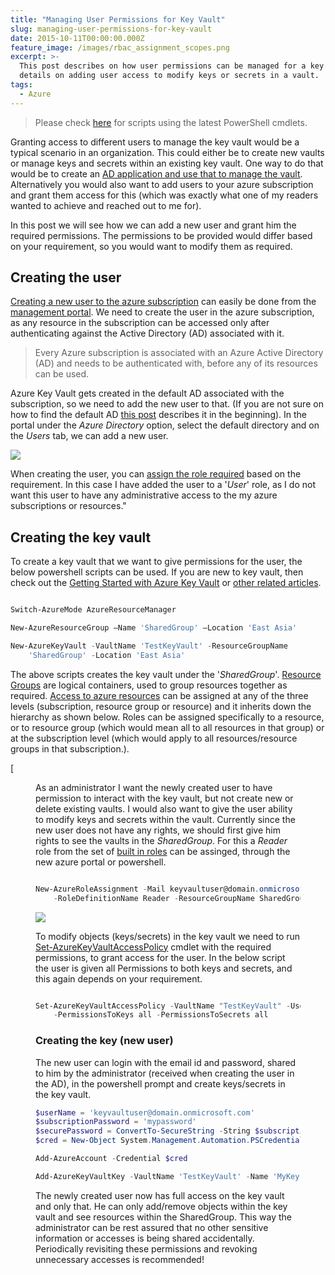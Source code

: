 ```yaml
---
title: "Managing User Permissions for Key Vault"
slug: managing-user-permissions-for-key-vault
date: 2015-10-11T00:00:00.000Z
feature_image: /images/rbac_assignment_scopes.png
excerpt: >-
  This post describes on how user permissions can be managed for a key vault. It
  details on adding user access to modify keys or secrets in a vault.
tags:
  - Azure
---
```

> Please check [here](/blog/how-the-deprecation-of-switch-azuremode-affects-azure-key-vault/) for scripts using the latest PowerShell cmdlets.

Granting access to different users to manage the key vault would be a typical scenario in an organization. This could either be to create new vaults or manage keys and secrets within an existing key vault. One way to do that would be to create an [AD application and use that to manage the vault](/blog/authenticating-a-client-application-with-azure-key-vault/). Alternatively you would also want to add users to your azure subscription and grant them access for this (which was exactly what one of my readers wanted to achieve and reached out to me for).

In this post we will see how we can add a new user and grant him the required permissions. The permissions to be provided would differ based on your requirement, so you would want to modify them as required.

## Creating the user

[Creating a new user to the azure subscription](https://azure.microsoft.com/en-us/documentation/articles/active-directory-create-users/) can easily be done from the [management portal](https://manage.windowsazure.com). We need to create the user in the azure subscription, as any resource in the subscription can be accessed only after authenticating against the Active Directory (AD) associated with it.

> Every Azure subscription is associated with an Azure Active Directory (AD) and needs to be authenticated with, before any of its resources can be used.

Azure Key Vault gets created in the default AD associated with the subscription, so we need to add the new user to that. (If you are not sure on how to find the default AD [this post](/blog/authenticating-a-client-application-with-azure-key-vault/) describes it in the beginning). In the portal under the _Azure Directory_ option, select the default directory and on the _Users_ tab, we can add a new user.

![](/images/ad_add_user.png)

When creating the user, you can [assign the role required](https://azure.microsoft.com/en-us/documentation/articles/active-directory-assign-admin-roles/) based on the requirement. In this case I have added the user to a '_User_' role, as I do not want this user to have any administrative access to the my azure subscriptions or resources."

## Creating the key vault

To create a key vault that we want to give permissions for the user, the below powershell scripts can be used. If you are new to key vault, then check out the [Getting Started with Azure Key Vault](/blog/getting-started-with-azure-key-vault/) or [other related articles](/blog/tag/azure-key-vault/).

```powershell

Switch-AzureMode AzureResourceManager

New-AzureResourceGroup –Name 'SharedGroup' –Location 'East Asia'

New-AzureKeyVault -VaultName 'TestKeyVault' -ResourceGroupName
	'SharedGroup' -Location 'East Asia'

```

The above scripts creates the key vault under the '_SharedGroup_'. [Resource Groups](https://azure.microsoft.com/en-us/documentation/articles/resource-group-overview/#resource-groups) are logical containers, used to group resources together as required. [Access to azure resources](https://azure.microsoft.com/en-us/documentation/articles/role-based-access-control-configure/) can be assigned at any of the three levels (subscription, resource group or resource) and it inherits down the hierarchy as shown below. Roles can be assigned specifically to a resource, or to resource group (which would mean all to all resources in that group) or at the subscription level (which would apply to all resources/resource groups in that subscription.).

[<Figure src="/images/rbac_assignment_scopes.png)](https://acomdpsstorage.blob.core.windows.net/dpsmedia-prod/azure.microsoft.com/en-us/documentation/articles/role-based-access-control-configure/20151006095042/rbacassignmentscopes.png" caption="### Setting Permission on the resource group" />

As an administrator I want the newly created user to have permission to interact with the key vault, but not create new or delete existing vaults. I would also want to give the user ability to modify keys and secrets within the vault. Currently since the new user does not have any rights, we should first give him rights to see the vaults in the _SharedGroup_. For this a _Reader_ role from the set of [built in roles](https://azure.microsoft.com/en-us/documentation/articles/role-based-access-control-configure/#built-in-roles) can be assinged, through the new azure portal or powershell.

```powershell

New-AzureRoleAssignment -Mail keyvaultuser@domain.onmicrosoft.com
	-RoleDefinitionName Reader -ResourceGroupName SharedGroup

```

![](/images/resource_group_permission.png)

To modify objects (keys/secrets) in the key vault we need to run [Set-AzureKeyVaultAccessPolicy](https://msdn.microsoft.com/en-us/library/dn903607.aspx) cmdlet with the required permissions, to grant access for the user. In the below script the user is given all Permissions to both keys and secrets, and this again depends on your requirement.

```powershell

Set-AzureKeyVaultAccessPolicy -VaultName "TestKeyVault" -UserPrincipalName "keyvaultuser@domain.onmicrosoft.com"
	-PermissionsToKeys all -PermissionsToSecrets all

```

### Creating the key (new user)

The new user can login with the email id and password, shared to him by the administrator (received when creating the user in the AD), in the powershell prompt and create keys/secrets in the key vault.

```powershell
$userName = 'keyvaultuser@domain.onmicrosoft.com'
$subscriptionPassword = 'mypassword'
$securePassword = ConvertTo-SecureString -String $subscriptionPassword -AsPlainText -Force
$cred = New-Object System.Management.Automation.PSCredential($userName, $securePassword)

Add-AzureAccount -Credential $cred

Add-AzureKeyVaultKey -VaultName 'TestKeyVault' -Name 'MyKey' -Destination 'Software'

```

The newly created user now has full access on the key vault and only that. He can only add/remove objects within the key vault and see resources within the SharedGroup. This way the administrator can be rest assured that no other sensitive information or accesses is being shared accidentally. Periodically revisiting these permissions and revoking unnecessary accesses is recommended!
